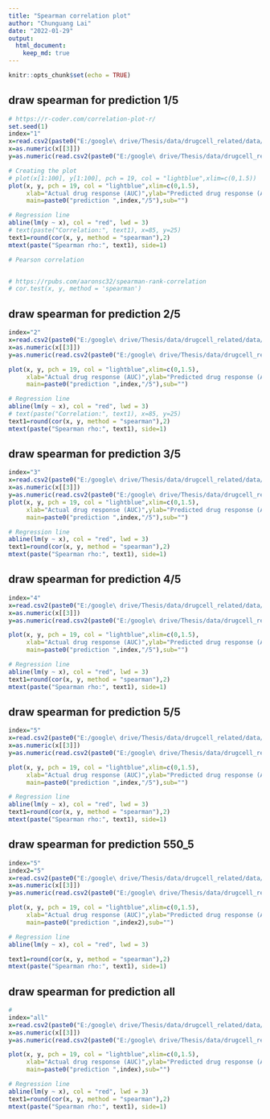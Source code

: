 ```yaml
---
title: "Spearman correlation plot"
author: "Chunguang Lai"
date: "2022-01-29"
output:
  html_document:
    keep_md: true
---
```


```r
knitr::opts_chunk$set(echo = TRUE)
```

## draw spearman for prediction 1/5

```r
# https://r-coder.com/correlation-plot-r/
set.seed(1)
index="1"
x=read.csv2(paste0("E:/google\ drive/Thesis/data/drugcell_related/data/sample/split52/drugcell_test",index,".txt"),header=FALSE,sep="\t")
x=as.numeric(x[[3]])
y=as.numeric(read.csv2(paste0("E:/google\ drive/Thesis/data/drugcell_related/data/predict/predict",index,"/Result_sample/drugcell.predict"),header=FALSE,sep="\t")[[1]])

# Creating the plot
# plot(x[1:100], y[1:100], pch = 19, col = "lightblue",xlim=c(0,1.5))
plot(x, y, pch = 19, col = "lightblue",xlim=c(0,1.5),
     xlab="Actual drug response (AUC)",ylab="Predicted drug response (AUC)",
     main=paste0("prediction ",index,"/5"),sub="")

# Regression line
abline(lm(y ~ x), col = "red", lwd = 3)
# text(paste("Correlation:", text1), x=85, y=25)
text1=round(cor(x, y, method = "spearman"),2)
mtext(paste("Spearman rho:", text1), side=1)

# Pearson correlation


# https://rpubs.com/aaronsc32/spearman-rank-correlation
# cor.test(x, y, method = 'spearman')
```

## draw spearman for prediction 2/5

```r

index="2"
x=read.csv2(paste0("E:/google\ drive/Thesis/data/drugcell_related/data/sample/split52/drugcell_test",index,".txt"),header=FALSE,sep="\t")
x=as.numeric(x[[3]])
y=as.numeric(read.csv2(paste0("E:/google\ drive/Thesis/data/drugcell_related/data/predict/predict",index,"/Result_sample/drugcell.predict"),header=FALSE,sep="\t")[[1]])

plot(x, y, pch = 19, col = "lightblue",xlim=c(0,1.5),
     xlab="Actual drug response (AUC)",ylab="Predicted drug response (AUC)",
     main=paste0("prediction ",index,"/5"),sub="")

# Regression line
abline(lm(y ~ x), col = "red", lwd = 3)
# text(paste("Correlation:", text1), x=85, y=25)
text1=round(cor(x, y, method = "spearman"),2)
mtext(paste("Spearman rho:", text1), side=1)
```

## draw spearman for prediction 3/5

```r

index="3"
x=read.csv2(paste0("E:/google\ drive/Thesis/data/drugcell_related/data/sample/split52/drugcell_test",index,".txt"),header=FALSE,sep="\t")
x=as.numeric(x[[3]])
y=as.numeric(read.csv2(paste0("E:/google\ drive/Thesis/data/drugcell_related/data/predict/predict",index,"/Result_sample/drugcell.predict"),header=FALSE,sep="\t")[[1]])
plot(x, y, pch = 19, col = "lightblue",xlim=c(0,1.5),
     xlab="Actual drug response (AUC)",ylab="Predicted drug response (AUC)",
     main=paste0("prediction ",index,"/5"),sub="")

# Regression line
abline(lm(y ~ x), col = "red", lwd = 3)
text1=round(cor(x, y, method = "spearman"),2)
mtext(paste("Spearman rho:", text1), side=1)
```

## draw spearman for prediction 4/5

```r

index="4"
x=read.csv2(paste0("E:/google\ drive/Thesis/data/drugcell_related/data/sample/split52/drugcell_test",index,".txt"),header=FALSE,sep="\t")
x=as.numeric(x[[3]])
y=as.numeric(read.csv2(paste0("E:/google\ drive/Thesis/data/drugcell_related/data/predict/predict",index,"/Result_sample/drugcell.predict"),header=FALSE,sep="\t")[[1]])

plot(x, y, pch = 19, col = "lightblue",xlim=c(0,1.5),
     xlab="Actual drug response (AUC)",ylab="Predicted drug response (AUC)",
     main=paste0("prediction ",index,"/5"),sub="")

# Regression line
abline(lm(y ~ x), col = "red", lwd = 3)
text1=round(cor(x, y, method = "spearman"),2)
mtext(paste("Spearman rho:", text1), side=1)
```

## draw spearman for prediction 5/5

```r
index="5"
x=read.csv2(paste0("E:/google\ drive/Thesis/data/drugcell_related/data/sample/split52/drugcell_test",index,".txt"),header=FALSE,sep="\t")
x=as.numeric(x[[3]])
y=as.numeric(read.csv2(paste0("E:/google\ drive/Thesis/data/drugcell_related/data/predict/predict",index,"/Result_sample/drugcell.predict"),header=FALSE,sep="\t")[[1]])

plot(x, y, pch = 19, col = "lightblue",xlim=c(0,1.5),
     xlab="Actual drug response (AUC)",ylab="Predicted drug response (AUC)",
     main=paste0("prediction ",index,"/5"),sub="")

# Regression line
abline(lm(y ~ x), col = "red", lwd = 3)
text1=round(cor(x, y, method = "spearman"),2)
mtext(paste("Spearman rho:", text1), side=1)
```


## draw spearman for prediction 550_5

```r
index="5"
index2="5"
x=read.csv2(paste0("E:/google\ drive/Thesis/data/drugcell_related/data/sample/split52/drugcell_test",index,".txt"),header=FALSE,sep="\t")
x=as.numeric(x[[3]])
y=as.numeric(read.csv2(paste0("E:/google\ drive/Thesis/data/drugcell_related/data/predict/predict",index2,"/Result_sample/drugcell.predict"),header=FALSE,sep="\t")[[1]])

plot(x, y, pch = 19, col = "lightblue",xlim=c(0,1.5),
     xlab="Actual drug response (AUC)",ylab="Predicted drug response (AUC)",
     main=paste0("prediction ",index2),sub="")

# Regression line
abline(lm(y ~ x), col = "red", lwd = 3)

text1=round(cor(x, y, method = "spearman"),2)
mtext(paste("Spearman rho:", text1), side=1)

```

## draw spearman for prediction all

```r
# 
index="all"
x=read.csv2(paste0("E:/google\ drive/Thesis/data/drugcell_related/data/sample/drugcell_all.txt"),header=FALSE,sep="\t")
x=as.numeric(x[[3]])
y=as.numeric(read.csv2(paste0("E:/google\ drive/Thesis/data/drugcell_related/data/predict/predict",index,"/Result_sample/drugcell.predict"),header=FALSE,sep="\t")[[1]])

plot(x, y, pch = 19, col = "lightblue",xlim=c(0,1.5),
     xlab="Actual drug response (AUC)",ylab="Predicted drug response (AUC)",
     main=paste0("prediction ",index),sub="")

# Regression line
abline(lm(y ~ x), col = "red", lwd = 3)
text1=round(cor(x, y, method = "spearman"),2)
mtext(paste("Spearman rho:", text1), side=1)


```